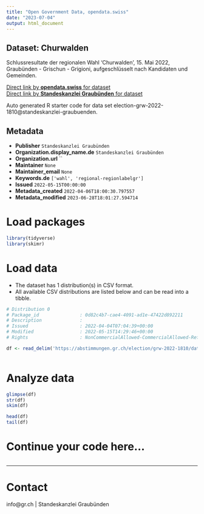 ```yaml
---
title: "Open Government Data, opendata.swiss"
date: "2023-07-04"
output: html_document
---
```


## Dataset: Churwalden

Schlussresultate der regionalen Wahl 'Churwalden', 15. Mai 2022, Graubünden - Grischun - Grigioni, aufgeschlüsselt nach Kandidaten und Gemeinden.

[Direct link by **opendata.swiss** for dataset](https://opendata.swiss/de/dataset/churwalden)<br>
[Direct link by **Standeskanzlei Graubünden** for dataset](https://abstimmungen.gr.ch/election/grw-2022-1810/data)

Auto generated R starter code for data set election-grw-2022-1810@standeskanzlei-graubuenden.

## Metadata

- **Publisher** `Standeskanzlei Graubünden`
- **Organization.display_name.de** `Standeskanzlei Graubünden`
- **Organization.url** ``
- **Maintainer** `None`
- **Maintainer_email** `None`
- **Keywords.de** `['wahl', 'regional-regionlabelgr']`
- **Issued** `2022-05-15T00:00:00`
- **Metadata_created** `2022-04-06T18:00:30.797557`
- **Metadata_modified** `2023-06-28T18:01:27.594714`


# Load packages

```r

library(tidyverse)
library(skimr)

```

# Load data

-   The dataset has 1 distribution(s) in CSV format.
-   All available CSV distributions are listed below and can be read into a tibble.

```r

# Distribution 0
# Package_id               : 0d82c4b7-cae4-4091-ad1e-47422d892211
# Description              : 
# Issued                   : 2022-04-04T07:04:39+00:00
# Modified                 : 2022-05-15T14:29:46+00:00
# Rights                   : NonCommercialAllowed-CommercialAllowed-ReferenceRequired

df <- read_delim('https://abstimmungen.gr.ch/election/grw-2022-1810/data-csv')



```

# Analyze data

```r

glimpse(df)
str(df)
skim(df)

head(df)
tail(df)

```

# Continue your code here...

```r

```

------------------------------------------------------------------------

# Contact

info@gr.ch | Standeskanzlei Graubünden
